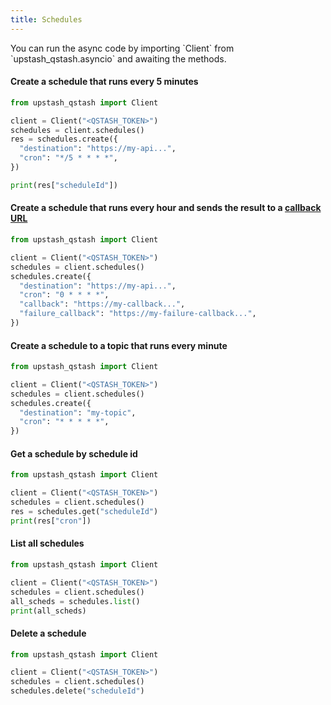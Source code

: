 ---
title: Schedules
---

<Info>
  You can run the async code by importing `Client` from `upstash_qstash.asyncio`
  and awaiting the methods.
</Info>

#### Create a schedule that runs every 5 minutes

```python
from upstash_qstash import Client

client = Client("<QSTASH_TOKEN>")
schedules = client.schedules()
res = schedules.create({
  "destination": "https://my-api...",
  "cron": "*/5 * * * *",
})

print(res["scheduleId"])
```

#### Create a schedule that runs every hour and sends the result to a [callback URL](/qstash/features/callbacks)

```python
from upstash_qstash import Client

client = Client("<QSTASH_TOKEN>")
schedules = client.schedules()
schedules.create({
  "destination": "https://my-api...",
  "cron": "0 * * * *",
  "callback": "https://my-callback...",
  "failure_callback": "https://my-failure-callback...",
})
```

#### Create a schedule to a topic that runs every minute

```python
from upstash_qstash import Client

client = Client("<QSTASH_TOKEN>")
schedules = client.schedules()
schedules.create({
  "destination": "my-topic",
  "cron": "* * * * *",
})
```

#### Get a schedule by schedule id

```python
from upstash_qstash import Client

client = Client("<QSTASH_TOKEN>")
schedules = client.schedules()
res = schedules.get("scheduleId")
print(res["cron"])
```

#### List all schedules

```python
from upstash_qstash import Client

client = Client("<QSTASH_TOKEN>")
schedules = client.schedules()
all_scheds = schedules.list()
print(all_scheds)
```

#### Delete a schedule

```python
from upstash_qstash import Client

client = Client("<QSTASH_TOKEN>")
schedules = client.schedules()
schedules.delete("scheduleId")
```

